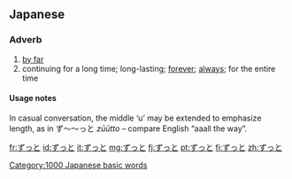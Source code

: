 ==Japanese==
===Adverb===
{{ja-pos|h|adverb|rom=zutto|hidx=すっと'}}

# [[by far]]
# continuing for a long time; long-lasting; [[forever]]; [[always]]; for the entire time

====Usage notes====
In casual conversation, the middle ‘u’ may be extended to emphasize length, as in ず〜〜っと ''zūūtto'' – compare English “aaall the way”.

[[Category:1000 Japanese basic words]]

[[fr:ずっと]]
[[id:ずっと]]
[[it:ずっと]]
[[mg:ずっと]]
[[fj:ずっと]]
[[pt:ずっと]]
[[fi:ずっと]]
[[zh:ずっと]]